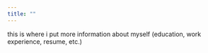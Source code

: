 ```yaml
---
title: ""
---
```


this is where i put more information about myself (education, work experience, resume, etc.)
